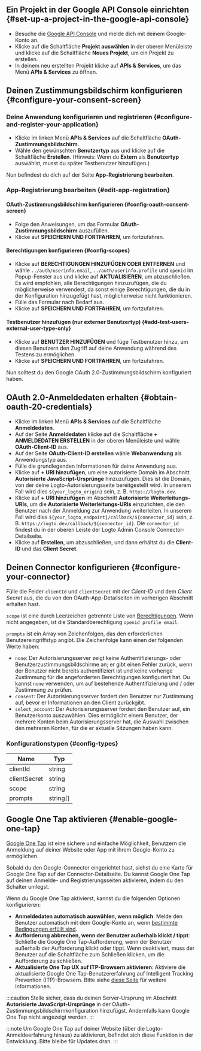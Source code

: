 ## Ein Projekt in der Google API Console einrichten \{#set-up-a-project-in-the-google-api-console}

- Besuche die [Google API Console](https://console.developers.google.com) und melde dich mit deinem Google-Konto an.
- Klicke auf die Schaltfläche **Projekt auswählen** in der oberen Menüleiste und klicke auf die Schaltfläche **Neues Projekt**, um ein Projekt zu erstellen.
- In deinem neu erstellten Projekt klicke auf **APIs & Services**, um das Menü **APIs & Services** zu öffnen.

## Deinen Zustimmungsbildschirm konfigurieren \{#configure-your-consent-screen}

### Deine Anwendung konfigurieren und registrieren \{#configure-and-register-your-application}

- Klicke im linken Menü **APIs & Services** auf die Schaltfläche **OAuth-Zustimmungsbildschirm**.
- Wähle den gewünschten **Benutzertyp** aus und klicke auf die Schaltfläche **Erstellen**. (Hinweis: Wenn du **Extern** als **Benutzertyp** auswählst, musst du später Testbenutzer hinzufügen.)

Nun befindest du dich auf der Seite **App-Registrierung bearbeiten**.

### App-Registrierung bearbeiten \{#edit-app-registration}

#### OAuth-Zustimmungsbildschirm konfigurieren \{#config-oauth-consent-screen}

- Folge den Anweisungen, um das Formular **OAuth-Zustimmungsbildschirm** auszufüllen.
- Klicke auf **SPEICHERN UND FORTFAHREN**, um fortzufahren.

#### Berechtigungen konfigurieren \{#config-scopes}

- Klicke auf **BERECHTIGUNGEN HINZUFÜGEN ODER ENTFERNEN** und wähle `../auth/userinfo.email`, `../auth/userinfo.profile` und `openid` im Popup-Fenster aus und klicke auf **AKTUALISIEREN**, um abzuschließen. Es wird empfohlen, alle Berechtigungen hinzuzufügen, die du möglicherweise verwendest, da sonst einige Berechtigungen, die du in der Konfiguration hinzugefügt hast, möglicherweise nicht funktionieren.
- Fülle das Formular nach Bedarf aus.
- Klicke auf **SPEICHERN UND FORTFAHREN**, um fortzufahren.

#### Testbenutzer hinzufügen (nur externer Benutzertyp) \{#add-test-users-external-user-type-only}

- Klicke auf **BENUTZER HINZUFÜGEN** und füge Testbenutzer hinzu, um diesen Benutzern den Zugriff auf deine Anwendung während des Testens zu ermöglichen.
- Klicke auf **SPEICHERN UND FORTFAHREN**, um fortzufahren.

Nun solltest du den Google OAuth 2.0-Zustimmungsbildschirm konfiguriert haben.

## OAuth 2.0-Anmeldedaten erhalten \{#obtain-oauth-20-credentials}

- Klicke im linken Menü **APIs & Services** auf die Schaltfläche **Anmeldedaten**.
- Auf der Seite **Anmeldedaten** klicke auf die Schaltfläche **+ ANMELDEDATEN ERSTELLEN** in der oberen Menüleiste und wähle **OAuth-Client-ID** aus.
- Auf der Seite **OAuth-Client-ID erstellen** wähle **Webanwendung** als Anwendungstyp aus.
- Fülle die grundlegenden Informationen für deine Anwendung aus.
- Klicke auf **+ URI hinzufügen**, um eine autorisierte Domain im Abschnitt **Autorisierte JavaScript-Ursprünge** hinzuzufügen. Dies ist die Domain, von der deine Logto-Autorisierungsseite bereitgestellt wird. In unserem Fall wird dies `${your_logto_origin}` sein, z. B. `https://logto.dev`.
- Klicke auf **+ URI hinzufügen** im Abschnitt **Autorisierte Weiterleitungs-URIs**, um die **Autorisierte Weiterleitungs-URIs** einzurichten, die den Benutzer nach der Anmeldung zur Anwendung weiterleiten. In unserem Fall wird dies `${your_logto_endpoint}/callback/${connector_id}` sein, z. B. `https://logto.dev/callback/${connector_id}`. Die `connector_id` findest du in der oberen Leiste der Logto Admin Console Connector-Detailseite.
- Klicke auf **Erstellen**, um abzuschließen, und dann erhältst du die **Client-ID** und das **Client Secret**.

## Deinen Connector konfigurieren \{#configure-your-connector}

Fülle die Felder `clientId` und `clientSecret` mit der _Client-ID_ und dem _Client Secret_ aus, die du von den OAuth-App-Detailseiten im vorherigen Abschnitt erhalten hast.

`scope` ist eine durch Leerzeichen getrennte Liste von [Berechtigungen](https://developers.google.com/identity/protocols/oauth2/scopes). Wenn nicht angegeben, ist die Standardberechtigung `openid profile email`.

`prompts` ist ein Array von Zeichenfolgen, das den erforderlichen Benutzereingriffstyp angibt. Die Zeichenfolge kann einen der folgenden Werte haben:

- `none`: Der Autorisierungsserver zeigt keine Authentifizierungs- oder Benutzerzustimmungsbildschirme an; er gibt einen Fehler zurück, wenn der Benutzer nicht bereits authentifiziert ist und keine vorherige Zustimmung für die angeforderten Berechtigungen konfiguriert hat. Du kannst `none` verwenden, um auf bestehende Authentifizierung und / oder Zustimmung zu prüfen.
- `consent`: Der Autorisierungsserver fordert den Benutzer zur Zustimmung auf, bevor er Informationen an den Client zurückgibt.
- `select_account`: Der Autorisierungsserver fordert den Benutzer auf, ein Benutzerkonto auszuwählen. Dies ermöglicht einem Benutzer, der mehrere Konten beim Autorisierungsserver hat, die Auswahl zwischen den mehreren Konten, für die er aktuelle Sitzungen haben kann.

### Konfigurationstypen \{#config-types}

| Name         | Typ      |
| ------------ | -------- |
| clientId     | string   |
| clientSecret | string   |
| scope        | string   |
| prompts      | string[] |

## Google One Tap aktivieren \{#enable-google-one-tap}

[Google One Tap](https://developers.google.com/identity/gsi/web/guides/features) ist eine sichere und einfache Möglichkeit, Benutzern die Anmeldung auf deiner Website oder App mit ihrem Google-Konto zu ermöglichen.

Sobald du den Google-Connector eingerichtet hast, siehst du eine Karte für Google One Tap auf der Connector-Detailseite. Du kannst Google One Tap auf deinen Anmelde- und Registrierungsseiten aktivieren, indem du den Schalter umlegst.

Wenn du Google One Tap aktivierst, kannst du die folgenden Optionen konfigurieren:

- **Anmeldedaten automatisch auswählen, wenn möglich**: Melde den Benutzer automatisch mit dem Google-Konto an, wenn [bestimmte Bedingungen erfüllt sind](https://developers.google.com/identity/gsi/web/guides/automatic-sign-in-sign-out).
- **Aufforderung abbrechen, wenn der Benutzer außerhalb klickt / tippt**: Schließe die Google One Tap-Aufforderung, wenn der Benutzer außerhalb der Aufforderung klickt oder tippt. Wenn deaktiviert, muss der Benutzer auf die Schaltfläche zum Schließen klicken, um die Aufforderung zu schließen.
- **Aktualisierte One Tap UX auf ITP-Browsern aktivieren**: Aktiviere die aktualisierte Google One Tap-Benutzererfahrung auf Intelligent Tracking Prevention (ITP)-Browsern. Bitte siehe [diese Seite](https://developers.google.com/identity/gsi/web/guides/features#upgraded_ux_on_itp_browsers) für weitere Informationen.

:::caution
Stelle sicher, dass du deinen Server-Ursprung im Abschnitt **Autorisierte JavaScript-Ursprünge** in der OAuth-Zustimmungsbildschirmkonfiguration hinzufügst. Andernfalls kann Google One Tap nicht angezeigt werden.
:::

:::note
Um Google One Tap auf deiner Website (über die Logto-Anmeldeerfahrung hinaus) zu aktivieren, befindet sich diese Funktion in der Entwicklung. Bitte bleibe für Updates dran.
:::
